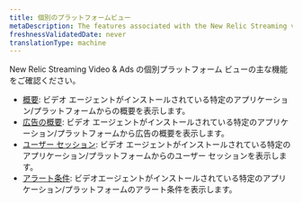 ```yaml
---
title: 個別のプラットフォームビュー
metaDescription: The features associated with the New Relic Streaming video & ads.
freshnessValidatedDate: never
translationType: machine
---
```


New Relic Streaming Video &amp; Ads の個別プラットフォーム ビューの主な機能をご確認ください。

* [概要](/docs/streaming-video-&-ads/view-data-in-newrelic/streaming-video-&-ads-single-application-view/media-summary-page): ビデオ エージェントがインストールされている特定のアプリケーション/プラットフォームからの概要を表示します。
* [広告の概要](/docs/streaming-video-&-ads/view-data-in-newrelic/streaming-video-&-ads-single-application-view/ad-overview): ビデオ エージェントがインストールされている特定のアプリケーション/プラットフォームから広告の概要を表示します。
* [ユーザー セッション](/docs/streaming-video-&-ads/view-data-in-newrelic/streaming-video-&-ads-single-application-view/user-sessions/overview): ビデオ エージェントがインストールされている特定のアプリケーション/プラットフォームからのユーザー セッションを表示します。
* [アラート条件](/docs/tutorial-create-alerts/create-an-alert): ビデオエージェントがインストールされている特定のアプリケーション/プラットフォームのアラート条件を表示します。